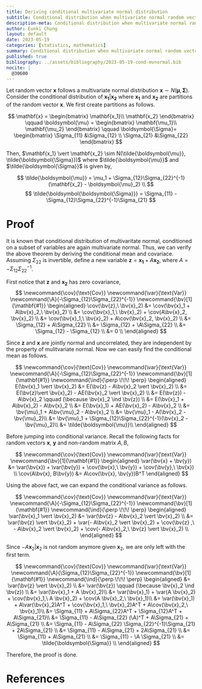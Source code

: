 ```yaml
---
title: Deriving conditional multivariate normal distribution
subtitle: Conditional distribution when multivariate normal random vector is conditioned on its partition.
description-meta: Conditional distribution when multivariate normal random vector is conditioned on its partition.
author: Eunki Chung
layout: default
date: 2023-05-19
categories: [statistics, mathematics]
summary: Conditional distribution when multivariate normal random vector is conditioned on its partition.
published: true
bibliography: ../assets/bibliography/2023-05-19-cond-mvnormal.bib
nocite: |
  @30600
---
```


Let random vector $\mathbf{x}$ follows a multivariate normal distribution $\mathbf{x} \sim N(\boldsymbol{\mu}, \boldsymbol{\Sigma})$. Consider the conditional distribution of $\mathbf{x_1}\vert\mathbf{x_2}$ where $\mathbf{x_1}$ and $\mathbf{x_2}$ are partitions of the random vector $\mathbf{x}$. We first create partitions as follows.

$$
\mathbf{x} = \begin{bmatrix}
\mathbf{x_1}\\
\mathbf{x_2}
\end{bmatrix}
\qquad
\boldsymbol{\mu} = \begin{bmatrix}
\mathbf{\mu_1}\\
\mathbf{\mu_2}
\end{bmatrix}
\qquad
\boldsymbol{\Sigma}=
\begin{bmatrix}
\Sigma_{11} &\Sigma_{12} \\
\Sigma_{21} &\Sigma_{22}
\end{bmatrix}
$$

Then, $\mathbf{x_1} \vert \mathbf{x_2} \sim N(\tilde{\boldsymbol{\mu}}, \tilde{\boldsymbol{\Sigma}})$ where $\tilde{\boldsymbol{\mu}}$ and $\tilde{\boldsymbol{\Sigma}}$ is given by,

$$
\tilde{\boldsymbol{\mu}} = \mu_1 + \Sigma_{12}\Sigma_{22}^{-1}(\mathbf{x_2} -
\boldsymbol{\mu}_2) \\
$$
$$
\tilde{\boldsymbol{\boldsymbol{\Sigma}}} = \Sigma_{11} - \Sigma_{12}\Sigma_{22}^{-1}\Sigma_{21}
$$

# Proof
It is known that conditional distribution of multivaritate normal, conditioned on
a subset of variables are again multivariate normal. Thus, we can verify the
above theorem by deriving the conditional mean and covariace.
Assuming $\Sigma_{22}$ is invertible, define a new variable $\mathbf{z} = \mathbf{x_1} + A\mathbf{x_2}$, where $A = -\Sigma_{12}\Sigma_{22}^{-1}$.

First notice that $\mathbf{z}$ and $\mathbf{x_2}$ has zero covariance,
$$
\newcommand{\cov}{\text{Cov}}
\newcommand{\var}{\text{Var}}
\newcommand{\A}{-\Sigma_{12}\Sigma_{22}^{-1}}
\newcommand{\bv}[1]{\mathbf{#1}}
\begin{aligned}
\cov(\bv{z},\ \bv{x}_2) &= \cov(\bv{x}_1 + A\bv{x}_2,\ \bv{x}_2) \\
&= \cov(\bv{x}_1,\ \bv{x}_2) + \cov(A\bv{x}_2, \bv{x}_2) \\
&= \cov(\bv{x}_1,\ \bv{x}_2) + A\cov(\bv{x}_2, \bv{x}_2) \\
&= \Sigma_{12} + A\Sigma_{22} \\
&= \Sigma_{12} + \A\Sigma_{22} \\
&= \Sigma_{12} - \Sigma_{12} \\
&= 0 \\
\end{aligned}
$$

Since $\mathbf{z}$ and $\mathbf{x}$ are jointly normal and uncorrelated, they
are independent by the property of mulitvariate normal. Now we can easily find
the conditional mean as follows.

$$
\newcommand{\cov}{\text{Cov}}
\newcommand{\var}{\text{Var}}
\newcommand{\A}{-\Sigma_{12}\Sigma_{22}^{-1}}
\newcommand{\bv}[1]{\mathbf{#1}}
\newcommand{\ind}{\perp \!\!\! \perp}
\begin{aligned}
E(\bv{x}_1 \vert \bv{x}_2) &= E(\bv{z} - A\bv{x}_2 \vert \bv{x}_2) \\
&= E(\bv{z}\vert \bv{x}_2) - AE(\bv{x}_2 \vert \bv{x}_2) \\
&= E(\bv{z}) - A\bv{x}_2 \qquad (\because \bv{x}_2 \ind \bv{z}) \\
&= E(\bv{x}_1 + A\bv{x}_2) - A\bv{x}_2 \\
&= E(\bv{x}_1) + AE(\bv{x}_2) - A\bv{x}_2 \\
&= \bv{\mu}_1 + A\bv{\mu}_2 - A\bv{x}_2 \\
&= \bv{\mu}_1 - A(\bv{x}_2 - \bv{\mu}_2)\\
&= \bv{\mu}_1 + \Sigma_{12}\Sigma_{22}^{-1}(\bv{x}_2 - \bv{\mu}_2)\\
&= \tilde{\boldsymbol{\mu}}\\
\end{aligned}
$$

Before jumping into conditional variance. Recall the following facts for random
vectors $\mathbf{x},\ \mathbf{y}$ and non-random matrix $A, B$, 

$$
\newcommand{\cov}{\text{Cov}}
\newcommand{\var}{\text{Var}}
\newcommand{\bv}[1]{\mathbf{#1}}
\begin{aligned}
\var(\bv{x} + \bv{y}) &= \var(\bv{x}) + \var(\bv{y}) + \cov(\bv{x},\ \bv{y}) +
\cov(\bv{y},\ \bv{x}) \\
\cov(A\bv{x}, B\bv{y}) &= A\cov(\bv{x}, \bv{y})B^T
\end{aligned}
$$

Using the above fact, we can expand the conditional variance as follows.

$$
\newcommand{\cov}{\text{Cov}}
\newcommand{\var}{\text{Var}}
\newcommand{\A}{-\Sigma_{12}\Sigma_{22}^{-1}}
\newcommand{\bv}[1]{\mathbf{#1}}
\newcommand{\ind}{\perp \!\!\! \perp}
\begin{aligned}
\var(\bv{x}_1 \vert \bv{x}_2) &= \var(\bv{z} - A\bv{x}_2 \vert \bv{x}_2) \\
&= \var(\bv{z} \vert \bv{x}_2) + \var(- A\bv{x}_2 \vert \bv{x}_2) + \cov(\bv{z}
,\ - A\bv{x}_2 \vert \bv{x}_2) + \cov(- A\bv{x}_2,\ \bv{z} \vert \bv{x}_2) \\
\end{aligned}
$$

Since $-A\mathbf{x}_2 \vert \mathbf{x}_2$ is not random anymore given
$\mathbf{x}_2$, we are only left with the first term.
  
$$
\newcommand{\cov}{\text{Cov}}
\newcommand{\var}{\text{Var}}
\newcommand{\A}{\Sigma_{12}\Sigma_{22}^{-1}}
\newcommand{\bv}[1]{\mathbf{#1}}
\newcommand{\ind}{\perp \!\!\! \perp}
\begin{aligned}
&= \var(\bv{z} \vert \bv{x}_2) \\
&= \var(\bv{z})  \qquad (\because \bv{x}_2 \ind \bv{z}) \\
&= \var(\bv{x}_1 + A \bv{x}_2)\\
&= \var(\bv{x}_1) + \var(A \bv{x}_2) + \cov(\bv{x}_1,\ A \bv{x}_2) + \cov(A \bv{x}_2,\ \bv{x}_1)\\
&= \var(\bv{x}_1) + A\var(\bv{x}_2)A^T + \cov(\bv{x}_1,\ \bv{x}_2)A^T + A\cov(\bv{x}_2,\ \bv{x}_1)\\
&= \Sigma_{11} + A\Sigma_{22}A^T + \Sigma_{12}A^T + A\Sigma_{21}\\
&= \Sigma_{11} - A\Sigma_{22} (\A)^T + A\Sigma_{21} + A\Sigma_{21} \\
&= \Sigma_{11} - A\Sigma_{22} \Sigma_{22}^{-1}\Sigma_{21} + 2A\Sigma_{21} \\
&= \Sigma_{11} - A\Sigma_{21} + 2A\Sigma_{21} \\
&= \Sigma_{11} + A\Sigma_{21} \\
&= \Sigma_{11} - \A \Sigma_{21} \\
&= \tilde{\boldsymbol{\Sigma}} \\
\end{aligned}
$$

Therefore, the proof is done. 

# References

::: {#refs}
:::